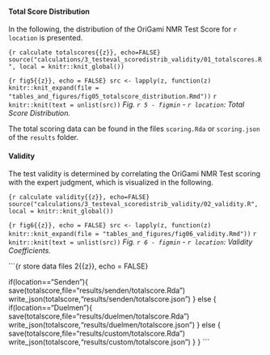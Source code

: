 #### Total Score Distribution

In the following, the distribution of the OriGami NMR Test Score for `r location` is presented.

```{r calculate totalscores{{z}}, echo=FALSE}
source("calculations/3_testeval_scoredistrib_validity/01_totalscores.R", local = knitr::knit_global())
```

```{r fig5{{z}}, echo = FALSE}
src <- lapply(z, function(z) knitr::knit_expand(file = "tables_and_figures/fig05_totalscore_distribution.Rmd"))
```
`r knitr::knit(text = unlist(src))`
_Fig. `r 5 - figmin` - `r location`: Total Score Distribution._

The total scoring data can be found in the files `scoring.Rda` or `scoring.json` of the `results` folder.

#### Validity

The test validity is determined by correlating the OriGami NMR Test scoring with the expert judgment, which is visualized in the following.

```{r calculate validity{{z}}, echo=FALSE}
source("calculations/3_testeval_scoredistrib_validity/02_validity.R", local = knitr::knit_global())
```

```{r fig6{{z}}, echo = FALSE}
src <- lapply(z, function(z) knitr::knit_expand(file = "tables_and_figures/fig06_validity.Rmd"))
```
`r knitr::knit(text = unlist(src))`
_Fig. `r 6 - figmin` - `r location`: Validity Coefficients._

```{r store data files 2{{z}}, echo = FALSE}

if(location=="Senden"){
  save(totalscore,file="results/senden/totalscore.Rda")
  write_json(totalscore,"results/senden/totalscore.json")
} else {
  if(location=="Duelmen"){
    save(totalscore,file="results/duelmen/totalscore.Rda")
    write_json(totalscore,"results/duelmen/totalscore.json")
  } else {
      save(totalscore,file="results/custom/totalscore.Rda")
      write_json(totalscore,"results/custom/totalscore.json")
  }
}
```